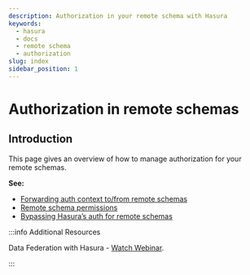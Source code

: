 ```yaml
---
description: Authorization in your remote schema with Hasura
keywords:
  - hasura
  - docs
  - remote schema
  - authorization
slug: index
sidebar_position: 1
---
```


# Authorization in remote schemas

## Introduction

This page gives an overview of how to manage authorization for your remote schemas.

**See:**

- [Forwarding auth context to/from remote schemas](/graphql/core/remote-schemas/auth/remote-schema-forward-auth.mdx)
- [Remote schema permissions](/graphql/core/remote-schemas/auth/remote-schema-permissions.mdx)
- [Bypassing Hasura’s auth for remote schemas](/graphql/core/remote-schemas/auth/remote-schema-bypass-auth.mdx)

:::info Additional Resources

Data Federation with Hasura - [Watch Webinar](https://hasura.io/events/webinar/data-federation-hasura-graphql/?pg=docs&plcmt=body&cta=watch-webinar&tech=).

:::
